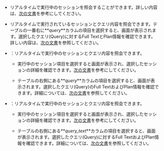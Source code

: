 <InDoc product="redis,mongodb">

- <Cmdname sid="active_sessions" className="uitext" />

  リアルタイムで実行中のセッションを照会することができます。詳しい内容は、[次の文書](#using-activesessions)を参考にしてください。

</InDoc>

<InDoc product="mysql,altibase,cubrid,db2">

- <Cmdname sid="active_sessions" className="uitext" />

  リアルタイムで実行されているセッションとクエリ内容を照会できます。テーブルの一番右に**_query_**カラムの項目を選択すると、<Cmdname sid="TTL06224" className="uitext" />画面が表示されます。選択したクエリ(Query)に対するFull TextとPlan情報を確認できます。詳しい内容は、[次の文書](#query-details)を参照してください。

</InDoc>

<InDoc product="postgresql,mssql">

- <Cmdname sid="active_sessions" className="uitext" />：リアルタイムで実行中のセッションとクエリ内容を照会できます。

  - 実行中のセッション項目を選択すると<Cmdname sid="session_detail" className="uitext" />画面が表示され、選択したセッションの詳細を確認できます。[次の文書](#session-details)を参考にしてください。

  - テーブルの右側にある**_query_**カラムの項目を選択すると、<Cmdname sid="TTL06224" className="uitext" />画面が表示されます。選択したクエリ(Query)のFull TextおよびPlan情報を確認できます。詳細については、[次の文書](#query-details)を参照してください。

</InDoc>

<InDoc product="oracle-pro,oracle">

- <Cmdname sid="active_sessions" className="uitext" />：リアルタイムで実行中のセッションとクエリ内容を照会できます。

  - 実行中のセッション項目を選択すると<Cmdname sid="session_detail" className="uitext" />画面が表示され、選択したセッションの詳細を確認できます。[次の文書](#session-details)を参考にしてください。

  - テーブルの右側にある**_query_text_**カラムの項目を選択すると、<Cmdname sid="TTL06224" className="uitext" />画面が表示されます。選択したクエリ(Query)に対するFull TextおよびPlan情報を確認できます。詳細については、[次の文書](#query-details)を参照してください。

</InDoc>
